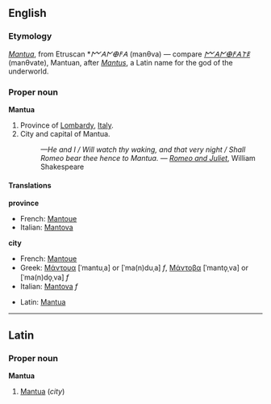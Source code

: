 ==English==

===Etymology===
{{L.}} ''[[Mantua#Latin|Mantua]]'', from Etruscan *''𐌌𐌀𐌍𐌈𐌅𐌀'' (manθva) — compare ''[[𐌌𐌀𐌍𐌈𐌅𐌀𐌕𐌄]]'' (manθvate), Mantuan, after ''[[Mantus]]'', a Latin name for the god of the underworld.

===Proper noun===
'''Mantua'''

#Province of [[Lombardy]], [[Italy]].
#City and capital of Mantua.
#:''—He and I / Will watch thy waking, and that very night / Shall Romeo bear thee hence to Mantua.'' &mdash; ''[[w:Romeo and Juliet|Romeo and Juliet]]'', William Shakespeare

====Translations====
'''province'''
{{top}}
*French: [[Mantoue]]
*Italian: [[Mantova]]
{{mid}}
{{bottom}}

'''city'''
{{top}}
*French: [[Mantoue]]
*Greek: [[Μάντουα]] [ˈmantuˌa] or [ˈma(n)duˌa] ''f'', [[Μάντοβα]] [ˈmanto̞ˌva] or [ˈma(n)do̞ˌva] ''f''
*Italian: [[Mantova]] ''f''
{{mid}}
*Latin: [[Mantua#Latin|Mantua]]
{{bottom}}

----

==Latin==
===Proper noun===
'''Mantua'''

#[[Mantua#English|Mantua]] (''city'')
